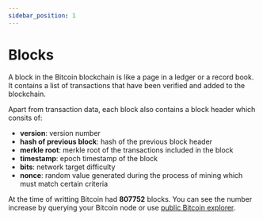 ```yaml
---
sidebar_position: 1
---
```


# Blocks

A block in the Bitcoin blockchain is like a page in a ledger or a record book. It contains a list of transactions that
have been verified and added to the blockchain.

Apart from transaction data, each block also contains a block header which consits of:

- **version**: version number
- **hash of previous block**: hash of the previous block header
- **merkle root**: merkle root of the transactions included in the block
- **timestamp**: epoch timestamp of the block
- **bits**: network target difficulty
- **nonce**: random value generated during the process of mining which must match certain criteria

At the time of writting Bitcoin had **807752** blocks. You can see the number increase by querying your Bitcoin node or use
[public Bitcoin explorer](https://mempool.space/blocks).
